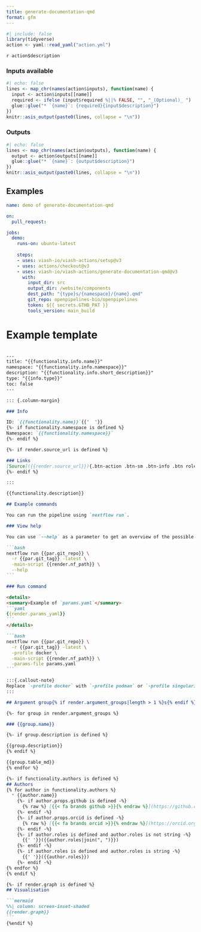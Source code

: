 ```yaml
---
title: generate-documentation-qmd
format: gfm
---
```


```r
#| include: false
library(tidyverse)
action <- yaml::read_yaml("action.yml")
```

`r action$description`

### Inputs available

```r
#| echo: false
lines <- map_chr(names(action$inputs), function(name) {
  input <- action$inputs[[name]]
  required <- ifelse (input$required %||% FALSE, "", "_(Optional)_ ")
  glue::glue("* `{name}`: {required}{input$description}")
})
knitr::asis_output(paste0(lines, collapse = "\n"))
```

### Outputs

```r
#| echo: false
lines <- map_chr(names(action$outputs), function(name) {
  output <- action$outputs[[name]]
  glue::glue("* `{name}`: {output$description}")
})
knitr::asis_output(paste0(lines, collapse = "\n"))
```


## Examples

```yaml
name: demo of generate-documentation-qmd

on:
  pull_request:

jobs:
  demo:
    runs-on: ubuntu-latest
    
    steps:
    - uses: viash-io/viash-actions/setup@v3
    - uses: actions/checkout@v3
    - uses: viash-io/viash-actions/generate-documentation-qmd@v3
      with:
        input_dir: src
        output_dir: /website/components
        dest_path: "{type}s/{namespace}/{name}.qmd"
        git_repo: openpipelines-bio/openpipelines
        token: ${{ secrets.GTHB_PAT }}
        tools_version: main_build
```

# Example template

````markdown

---
title: "{{functionality.info.name}}"
namespace: "{{functionality.info.namespace}}"
description: "{{functionality.info.short_description}}"
type: "{{info.type}}"
toc: false
---

::: {.column-margin}

### Info

ID: `{{functionality.name}}`{{'  '}}
{%- if functionality.namespace is defined %}
Namespace: `{{functionality.namespace}}`
{%- endif %}

{%- if render.source_url is defined %}

### Links
[Source]({{render.source_url}}){.btn-action .btn-sm .btn-info .btn role="button"}
{%- endif %}

:::

{{functionality.description}}

## Example commands

You can run the pipeline using `nextflow run`.

### View help

You can use `--help` as a parameter to get an overview of the possible parameters.

```bash
nextflow run {{par.git_repo}} \
  -r {{par.git_tag}} -latest \
  -main-script {{render.nf_path}} \
  --help
```

### Run command

<details>
<summary>Example of `params.yaml`</summary>
```yaml
{{render.params_yaml}}
```
</details>

```bash
nextflow run {{par.git_repo}} \
  -r {{par.git_tag}} -latest \
  -profile docker \
  -main-script {{render.nf_path}} \
  -params-file params.yaml
```

:::{.callout-note}
Replace `-profile docker` with `-profile podman` or `-profile singularity` depending on the desired backend.
:::

## Argument group{% if render.argument_groups|length > 1 %}s{% endif %}

{%- for group in render.argument_groups %}

### {{group.name}}

{%- if group.description is defined %}

{{group.description}}
{% endif %}

{{group.table_md}}
{% endfor %}

{%- if functionality.authors is defined %}
## Authors
{% for author in functionality.authors %}
  * {{author.name}}
    {%- if author.props.github is defined -%}
      {% raw %} [{{< fa brands github >}}{% endraw %}](https://github.com/{{author.props.github}})
    {%- endif -%}
    {%- if author.props.orcid is defined -%}
      {% raw %} [{{< fa brands orcid >}}{% endraw %}](https://orcid.org/{{author.props.orcid}})
    {%- endif -%}
    {%- if author.roles is defined and author.roles is not string -%}
      {{' '}}({{author.roles|join(", ")}})
    {%- endif -%}
    {%- if author.roles is defined and author.roles is string -%}
      {{' '}}({{author.roles}})
    {%- endif -%}
{% endfor %}
{% endif %}

{%- if render.graph is defined %}
## Visualisation

```mermaid
%%| column: screen-inset-shaded
{{render.graph}}
```
{%endif %}

````